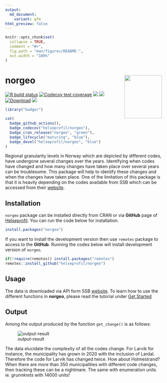 ```yaml
---
output:
  md_document:
    variant: gfm
html_preview: false
---
```


```r
knitr::opts_chunk$set(
  collapse = TRUE,
  comment = "#>",
  fig.path = "man/figures/README-",
  out.width = "100%"
)
```

# norgeo <img src='man/figures/logo.png' align="right" width="120" height="139" />

<!-- badges: start -->

[![R build
status](https://github.com/helseprofil/norgeo/workflows/R-CMD-check/badge.svg)](https://github.com/helseprofil/norgeo/actions)
[![Codecov test coverage](https://img.shields.io/codecov/c/github/helseprofil/norgeo?logo=codecov)](https://app.codecov.io/gh/helseprofil/norgeo?branch=main)
[![](https://www.r-pkg.org/badges/version/norgeo?color=green)](https://cran.r-project.org/package=norgeo)
[![](https://img.shields.io/badge/lifecycle-stable-green.svg)](https://lifecycle.r-lib.org/articles/stages.html#stable)
[![Download](https://cranlogs.r-pkg.org/badges/grand-total/norgeo)](https://cranlogs.r-pkg.org/badges/grand-total/norgeo)
[![](https://img.shields.io/badge/devel%20version-2.1.1-blue.svg)](https://github.com/helseprofil/norgeo)

<!-- badges: start -->


```r
library("badger")
```

```r
cat(
  badge_github_actions(),
  badge_codecov("helseprofil/norgeo"),
  badge_cran_release("norgeo", "green"),
  badge_lifecycle("maturing", "blue"),
  badge_devel("helseprofil/norgeo", "blue")
)
```


Regional granularity levels in Norway which are depicted by different codes,
have undergone several changes over the years. Identifying when codes have
changed and how many changes have taken place over several years can be
troublesome. This package will help to identify these changes and when the
changes have taken place. One of the limitation of this package is that it is
heavily depending on the codes available from SSB which can be accessed from
their
[website](https://www.ssb.no/befolkning/artikler-og-publikasjoner/regionale-endringer-2020).

## Installation

`norgeo` package can be installed directly from CRAN or via **GitHub** page of
[Helseprofil](https://github.com/helseprofil). You can run the code below for
installation. 

``` r
install.packages("norgeo")
```

If you want to install the development version then use `remotes` package to
access to the **GitHub**. Running the codes below will install development
version of `norgeo`.

```r
if(!require(remotes)) install.packages("remotes")
remotes::install_github("helseprofil/norgeo")
```


## Usage

The data is downloaded via API form SSB
[website](https://data.ssb.no/api/klass/v1/api-guide.html "ssb"). To learn how
to use the different functions in **norgeo**, please read the tutorial under
[Get Started](https://helseprofil.github.io/norgeo/articles/use-api.html)

## Output

Among the output produced by the function `get_change()` is as follows:

![output-result](man/figures/kommune_merge.png)

The data elucidate the complexity of all the codes change. For Larvik for
instance, the municipality has grown in 2020 with the inclusion of Lardal.
Therefore the code for Larvik has changed twice. How about Holmestrand? When
there are more than 350 municipalities with different code changes, then
tracking these can be a nightmare. The same with enumeration units ie.
*grunnkrets* with 14000 units!
